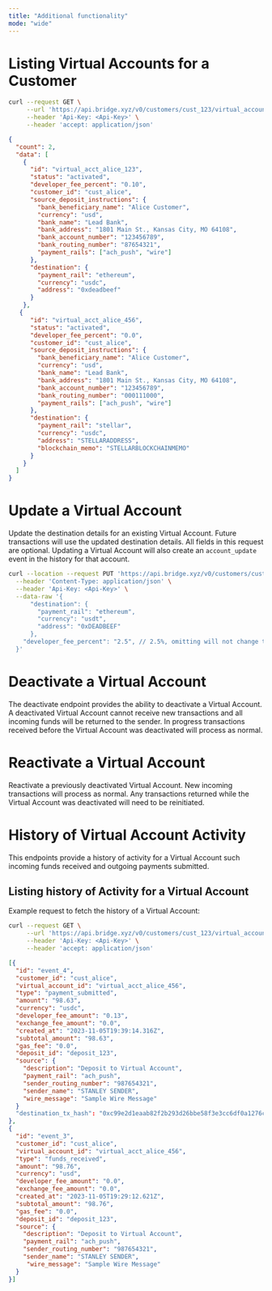 ```yaml
---
title: "Additional functionality"
mode: "wide"
---
```


# **Listing Virtual Accounts for a Customer**

```bash Request
curl --request GET \
     --url 'https://api.bridge.xyz/v0/customers/cust_123/virtual_accounts' \
     --header 'Api-Key: <Api-Key>' \
     --header 'accept: application/json'	
```

```json Response
{
  "count": 2,
  "data": [
    {
      "id": "virtual_acct_alice_123",
      "status": "activated",
      "developer_fee_percent": "0.10",
      "customer_id": "cust_alice",
      "source_deposit_instructions": {
        "bank_beneficiary_name": "Alice Customer",
        "currency": "usd",
        "bank_name": "Lead Bank",
        "bank_address": "1801 Main St., Kansas City, MO 64108",
        "bank_account_number": "123456789",
        "bank_routing_number": "87654321",
        "payment_rails": ["ach_push", "wire"]
      },
      "destination": {
        "payment_rail": "ethereum",
        "currency": "usdc",
        "address": "0xdeadbeef"
      }
    },
   {
      "id": "virtual_acct_alice_456",
      "status": "activated",
      "developer_fee_percent": "0.0",
      "customer_id": "cust_alice",
      "source_deposit_instructions": {
        "bank_beneficiary_name": "Alice Customer",
        "currency": "usd",
        "bank_name": "Lead Bank",
        "bank_address": "1801 Main St., Kansas City, MO 64108",
        "bank_account_number": "123456789",
        "bank_routing_number": "000111000",
        "payment_rails": ["ach_push", "wire"]
      },
      "destination": {
        "payment_rail": "stellar",
        "currency": "usdc",
        "address": "STELLARADDRESS",
        "blockchain_memo": "STELLARBLOCKCHAINMEMO"
      }
    } 
  ]
}
```

# **Update a Virtual Account**

Update the destination details for an existing Virtual Account. Future transactions will use the updated destination details. All fields in this request are optional. Updating a Virtual Account will also create an `account_update` event in the history for that account.

```bash
curl --location --request PUT 'https://api.bridge.xyz/v0/customers/cust_alice/virtual_accounts/va_123' \
  --header 'Content-Type: application/json' \
  --header 'Api-Key: <Api-Key>' \
  --data-raw '{
	  "destination": {
	    "payment_rail": "ethereum",
	    "currency": "usdt",
	    "address": "0xDEADBEEF"
	  },
    "developer_fee_percent": "2.5", // 2.5%, omitting will not change the existing dev fee percent
  }'
```

# **Deactivate a Virtual Account**

The deactivate endpoint provides the ability to deactivate a Virtual Account. A deactivated Virtual Account cannot receive new transactions and all incoming funds will be returned to the sender. In progress transactions received before the Virtual Account was deactivated will process as normal.

# **Reactivate a Virtual Account**

Reactivate a previously deactivated Virtual Account. New incoming transactions will process as normal. Any transactions returned while the Virtual Account was deactivated will need to be reinitiated.

# **History of Virtual Account Activity**

This endpoints provide a history of activity for a Virtual Account such incoming funds received and outgoing payments submitted.

## **Listing history of Activity for a Virtual Account**

Example request to fetch the history of a Virtual Account:

```bash Request
curl --request GET \
     --url 'https://api.bridge.xyz/v0/customers/cust_123/virtual_accounts/virtual_acct_alice_123/history' \
     --header 'Api-Key: <Api-Key>' \
     --header 'accept: application/json'
```

```json Response
[{
  "id": "event_4",
  "customer_id": "cust_alice",
  "virtual_account_id": "virtual_acct_alice_456",
  "type": "payment_submitted",
  "amount": "98.63",
  "currency": "usdc",
  "developer_fee_amount": "0.13",
  "exchange_fee_amount": "0.0",
  "created_at": "2023-11-05T19:39:14.316Z",
  "subtotal_amount": "98.63",
  "gas_fee": "0.0",
  "deposit_id": "deposit_123",
  "source": {
    "description": "Deposit to Virtual Account",
    "payment_rail": "ach_push",
    "sender_routing_number": "987654321",
    "sender_name": "STANLEY SENDER",
    "wire_message": "Sample Wire Message"
  }
  "destination_tx_hash": "0xc99e2d1eaab82f2b293d26bbe58f3e3cc6df0a1276cdad89233767ef619b1e37"
},
{
  "id": "event_3",
  "customer_id": "cust_alice",
  "virtual_account_id": "virtual_acct_alice_456",
  "type": "funds_received",
  "amount": "98.76",
  "currency": "usd",
  "developer_fee_amount": "0.0",
  "exchange_fee_amount": "0.0",
  "created_at": "2023-11-05T19:29:12.621Z",
  "subtotal_amount": "98.76",
  "gas_fee": "0.0",
  "deposit_id": "deposit_123",
  "source": {
    "description": "Deposit to Virtual Account",
    "payment_rail": "ach_push",
    "sender_routing_number": "987654321",
    "sender_name": "STANLEY SENDER",
     "wire_message": "Sample Wire Message"
  }
}]
```